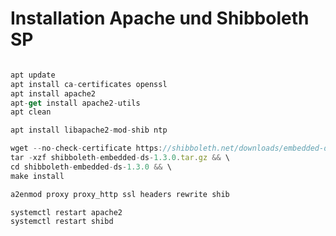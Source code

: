 # Installation Apache und Shibboleth SP

``` js copy

apt update
apt install ca-certificates openssl
apt install apache2
apt-get install apache2-utils
apt clean

apt install libapache2-mod-shib ntp

wget --no-check-certificate https://shibboleth.net/downloads/embedded-discovery-service/latest/shibboleth-embedded-ds-1.3.0.tar.gz && \
tar -xzf shibboleth-embedded-ds-1.3.0.tar.gz && \
cd shibboleth-embedded-ds-1.3.0 && \
make install

a2enmod proxy proxy_http ssl headers rewrite shib

systemctl restart apache2
systemctl restart shibd
```